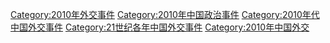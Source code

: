 [[Category:2010年外交事件|Category:2010年外交事件]]
[[Category:2010年中国政治事件|Category:2010年中国政治事件]]
[[Category:2010年代中国外交事件|Category:2010年代中国外交事件]]
[[Category:21世纪各年中国外交事件|Category:21世纪各年中国外交事件]]
[[Category:2010年中国外交|Category:2010年中国外交]]